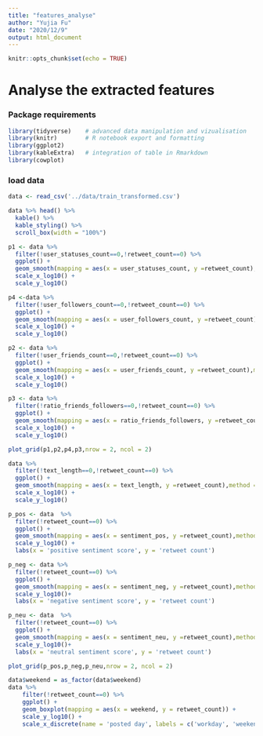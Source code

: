 ---
title: "features_analyse"
author: "Yujia Fu"
date: "2020/12/9"
output: html_document
---

```{r setup, include=FALSE}
knitr::opts_chunk$set(echo = TRUE)
```

# Analyse the extracted features

### Package requirements

```{r packages, message = FALSE, warning = FALSE}
library(tidyverse)    # advanced data manipulation and vizualisation
library(knitr)        # R notebook export and formatting 
library(ggplot2)        
library(kableExtra)   # integration of table in Rmarkdown
library(cowplot)
```

### load data

```{r, message = FALSE, warning = FALSE}
data <- read_csv('../data/train_transformed.csv')

data %>% head() %>% 
  kable() %>% 
  kable_styling() %>%
  scroll_box(width = "100%")
```


```{r}

p1 <- data %>%  
  filter(!user_statuses_count==0,!retweet_count==0) %>% 
  ggplot() +
  geom_smooth(mapping = aes(x = user_statuses_count, y =retweet_count),method = lm) +
  scale_x_log10() +
  scale_y_log10()

```
```{r}
p4 <-data %>% 
  filter(!user_followers_count==0,!retweet_count==0) %>%
  ggplot() +
  geom_smooth(mapping = aes(x = user_followers_count, y =retweet_count),method = lm) +
  scale_x_log10() +
  scale_y_log10()

```

```{r}
p2 <- data %>% 
  filter(!user_friends_count==0,!retweet_count==0) %>%
  ggplot() +
  geom_smooth(mapping = aes(x = user_friends_count, y =retweet_count),method = lm) +
  scale_x_log10() +
  scale_y_log10()

```

```{r}
p3 <- data %>% 
  filter(!ratio_friends_followers==0,!retweet_count==0) %>%
  ggplot() +
  geom_smooth(mapping = aes(x = ratio_friends_followers, y =retweet_count),method = lm) +
  scale_x_log10() +
  scale_y_log10()

```


```{r}
plot_grid(p1,p2,p4,p3,nrow = 2, ncol = 2)
```




```{r}
data %>% 
  filter(!text_length==0,!retweet_count==0) %>% 
  ggplot() +
  geom_smooth(mapping = aes(x = text_length, y =retweet_count),method = lm) +
  scale_x_log10() +
  scale_y_log10()
```

```{r}
p_pos <- data  %>% 
  filter(!retweet_count==0) %>% 
  ggplot() +
  geom_smooth(mapping = aes(x = sentiment_pos, y =retweet_count),method = lm) +
  scale_y_log10() +
  labs(x = 'positive sentiment score', y = 'retweet count')
```

```{r}
p_neg <- data %>% 
  filter(!retweet_count==0) %>% 
  ggplot() +
  geom_smooth(mapping = aes(x = sentiment_neg, y =retweet_count),method = lm) +
  scale_y_log10()+
  labs(x = 'negative sentiment score', y = 'retweet count')
```

```{r}
p_neu <- data  %>% 
  filter(!retweet_count==0) %>% 
  ggplot() +
  geom_smooth(mapping = aes(x = sentiment_neu, y =retweet_count),method = lm) +
  scale_y_log10()+
  labs(x = 'neutral sentiment score', y = 'retweet count')
```



```{r}
plot_grid(p_pos,p_neg,p_neu,nrow = 2, ncol = 2)
```

```{r}
data$weekend = as_factor(data$weekend)
data %>% 
    filter(!retweet_count==0) %>% 
    ggplot() +
    geom_boxplot(mapping = aes(x = weekend, y = retweet_count)) +
    scale_y_log10() +
    scale_x_discrete(name = 'posted day', labels = c('workday', 'weekend'))
```




